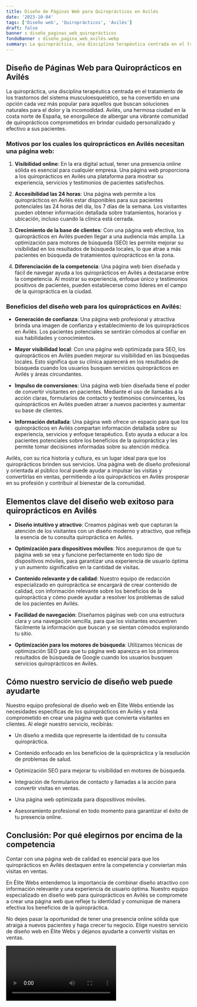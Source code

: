```yaml
---
title: Diseño de Páginas Web para Quiroprácticos en Avilés
date: '2023-10-04'
tags: ['Diseño web', 'Quiroprácticos', 'Avilés']
draft: false
banner : diseño_paginas_web_quiroprácticos
fondoBanner : diseño_pagina_web_avilés.webp
summary: La quiropráctica, una disciplina terapéutica centrada en el tratamiento de los trastornos del sistema musculoesquelético, se ha convertido en una opción cada vez más popular para aquellos que buscan soluciones naturales para el dolor y la incomodidad. Avilés, una hermosa ciudad en la costa norte de España, se enorgullece de albergar una vibrante comunidad de quiroprácticos comprometidos en brindar cuidado personalizado y efectivo a sus pacientes.
---
```


## Diseño de Páginas Web para Quiroprácticos en Avilés

La quiropráctica, una disciplina terapéutica centrada en el tratamiento de los trastornos del sistema musculoesquelético, se ha convertido en una opción cada vez más popular para aquellos que buscan soluciones naturales para el dolor y la incomodidad. Avilés, una hermosa ciudad en la costa norte de España, se enorgullece de albergar una vibrante comunidad de quiroprácticos comprometidos en brindar cuidado personalizado y efectivo a sus pacientes.

### Motivos por los cuales los quiroprácticos en Avilés necesitan una página web:

1. **Visibilidad online**: En la era digital actual, tener una presencia online sólida es esencial para cualquier empresa. Una página web proporciona a los quiroprácticos en Avilés una plataforma para mostrar su experiencia, servicios y testimonios de pacientes satisfechos.

2. **Accesibilidad las 24 horas**: Una página web permite a los quiroprácticos en Avilés estar disponibles para sus pacientes potenciales las 24 horas del día, los 7 días de la semana. Los visitantes pueden obtener información detallada sobre tratamientos, horarios y ubicación, incluso cuando la clínica está cerrada.

3. **Crecimiento de la base de clientes**: Con una página web efectiva, los quiroprácticos en Avilés pueden llegar a una audiencia más amplia. La optimización para motores de búsqueda (SEO) les permite mejorar su visibilidad en los resultados de búsqueda locales, lo que atrae a más pacientes en búsqueda de tratamientos quiroprácticos en la zona.

4. **Diferenciación de la competencia**: Una página web bien diseñada y fácil de navegar ayuda a los quiroprácticos en Avilés a destacarse entre la competencia. Al mostrar su experiencia, enfoque único y testimonios positivos de pacientes, pueden establecerse como líderes en el campo de la quiropráctica en la ciudad.

### Beneficios del diseño web para los quiroprácticos en Avilés:

- **Generación de confianza**: Una página web profesional y atractiva brinda una imagen de confianza y establecimiento de los quiroprácticos en Avilés. Los pacientes potenciales se sentirán cómodos al confiar en sus habilidades y conocimientos.

- **Mayor visibilidad local**: Con una página web optimizada para SEO, los quiroprácticos en Avilés pueden mejorar su visibilidad en las búsquedas locales. Esto significa que su clínica aparecerá en los resultados de búsqueda cuando los usuarios busquen servicios quiroprácticos en Avilés y áreas circundantes.

- **Impulso de conversiones**: Una página web bien diseñada tiene el poder de convertir visitantes en pacientes. Mediante el uso de llamadas a la acción claras, formularios de contacto y testimonios convincentes, los quiroprácticos en Avilés pueden atraer a nuevos pacientes y aumentar su base de clientes.

- **Información detallada**: Una página web ofrece un espacio para que los quiroprácticos en Avilés compartan información detallada sobre su experiencia, servicios y enfoque terapéutico. Esto ayuda a educar a los pacientes potenciales sobre los beneficios de la quiropráctica y les permite tomar decisiones informadas sobre su atención médica.

Avilés, con su rica historia y cultura, es un lugar ideal para que los quiroprácticos brinden sus servicios. Una página web de diseño profesional y orientada al público local puede ayudar a impulsar las visitas y convertirlas en ventas, permitiendo a los quiroprácticos en Avilés prosperar en su profesión y contribuir al bienestar de la comunidad.

<GifSeo />

<Cta />

## Elementos clave del diseño web exitoso para quiroprácticos en Avilés

- **Diseño intuitivo y atractivo**: Creamos páginas web que capturan la atención de los visitantes con un diseño moderno y atractivo, que refleja la esencia de tu consulta quiropráctica en Avilés.

- **Optimización para dispositivos móviles**: Nos aseguramos de que tu página web se vea y funcione perfectamente en todo tipo de dispositivos móviles, para garantizar una experiencia de usuario óptima y un aumento significativo en la cantidad de visitas.

- **Contenido relevante y de calidad**: Nuestro equipo de redacción especializado en quiropráctica se encargará de crear contenido de calidad, con información relevante sobre los beneficios de la quiropráctica y cómo puede ayudar a resolver los problemas de salud de los pacientes en Avilés.

- **Facilidad de navegación**: Diseñamos páginas web con una estructura clara y una navegación sencilla, para que los visitantes encuentren fácilmente la información que buscan y se sientan cómodos explorando tu sitio.

- **Optimización para los motores de búsqueda**: Utilizamos técnicas de optimización SEO para que tu página web aparezca en los primeros resultados de búsqueda de Google cuando los usuarios busquen servicios quiroprácticos en Avilés.

## Cómo nuestro servicio de diseño web puede ayudarte

Nuestro equipo profesional de diseño web en Élite Webs entiende las necesidades específicas de los quiroprácticos en Avilés y está comprometido en crear una página web que convierta visitantes en clientes. Al elegir nuestro servicio, recibirás:

- Un diseño a medida que represente la identidad de tu consulta quiropráctica.

- Contenido enfocado en los beneficios de la quiropráctica y la resolución de problemas de salud.

- Optimización SEO para mejorar tu visibilidad en motores de búsqueda.

- Integración de formularios de contacto y llamadas a la acción para convertir visitas en ventas.

- Una página web optimizada para dispositivos móviles.

- Asesoramiento profesional en todo momento para garantizar el éxito de tu presencia online.

## Conclusión: Por qué elegirnos por encima de la competencia

Contar con una página web de calidad es esencial para que los quiroprácticos en Avilés destaquen entre la competencia y conviertan más visitas en ventas.

En Élite Webs entendemos la importancia de combinar diseño atractivo con información relevante y una experiencia de usuario óptima. Nuestro equipo especializado en diseño web para quiroprácticos en Avilés se compromete a crear una página web que refleje tu identidad y comunique de manera efectiva los beneficios de la quiropráctica.

No dejes pasar la oportunidad de tener una presencia online sólida que atraiga a nuevos pacientes y haga crecer tu negocio. Elige nuestro servicio de diseño web en Élite Webs y déjanos ayudarte a convertir visitas en ventas.

<Video />

<CtaBot job='Quiroprácticos' city='Avilés'/>

<Gmaps query='Avilés+españa+maps' />